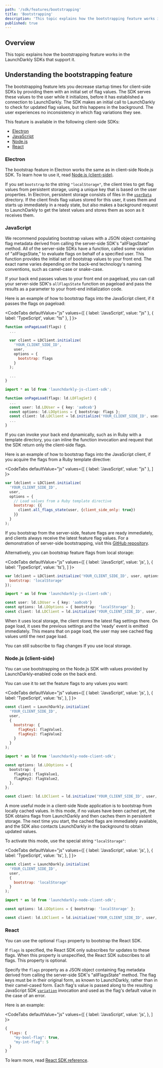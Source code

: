 ```yaml
---
path: '/sdk/features/bootstrapping'
title: 'Bootstrapping'
description: 'This topic explains how the bootstrapping feature works in the LaunchDarkly SDKs that support it.'
published: true
---
```


## Overview

This topic explains how the bootstrapping feature works in the LaunchDarkly SDKs that support it.

## Understanding the bootstrapping feature

The bootstrapping feature lets you decrease startup times for client-side SDKs by providing them with an initial set of flag values. The SDK serves these values to the user while it initializes, before it has established a connection to LaunchDarkly. The SDK makes an initial call to LaunchDarkly to check for updated flag values, but this happens in the background. The user experiences no inconsistency in which flag variations they see.

This feature is available in the following client-side SDKs:

* [Electron](#electron)
* [JavaScript](#javascript)
* [Node.js](#nodejs-client-side)
* [React](#react)

### Electron

The bootstrap feature in Electron works the same as in client-side Node.js SDK. To learn how to use it, read [Node.js (client-side)](#nodejs-client-side).

If you set `bootstrap` to the string `"localStorage"`, the client tries to get flag values from persistent storage, using a unique key that is based on the user properties. In Electron, persistent storage consists of files in the [`userData`](https://electronjs.org/docs/) directory. If the client finds flag values stored for this user, it uses them and starts up immediately in a ready state, but also makes a background request to LaunchDarkly to get the latest values and stores them as soon as it receives them.

### JavaScript

We recommend populating bootstrap values with a JSON object containing flag metadata derived from calling the server-side SDK's "allFlagsState" method. All of the server-side SDKs have a function, called some variation of "allFlagsState," to evaluate flags on behalf of a specified user. This function provides the initial set of bootstrap values to your front end. The exact name varies depending on the back-end technology's naming conventions, such as camel-case or snake-case.

If your back end passes values to your front end on pageload, you can call your server-side SDK's `allFlagsState` function on pageload and pass the results as a parameter to your front-end initialization code. 

Here is an example of how to bootstrap flags into the JavaScript client, if it passes the flags on pageload:

<CodeTabs
  defaultValue="js"
  values={[
    { label: 'JavaScript', value: "js" },
    { label: 'TypeScript', value: "ts" },
  ]
}>
<CodeTabItem value="js">

```js
function onPageLoad(flags) {
  ...

  var client = LDClient.initialize(
    'YOUR_CLIENT_SIDE_ID',
    user,
    options = {
      bootstrap: flags
    }
  );

  ...
}
```

</CodeTabItem>
<CodeTabItem value="ts">

```ts
import * as ld from 'launchdarkly-js-client-sdk';

function onPageLoad(flags: ld.LDFlagSet) {
  ...
  const user: ld.LDUser = { key: 'aa0ceb'}
  const options: ld.LDOptions = { bootstrap: flags };
  const client: ld.LDClient = ld.initialize('YOUR_CLIENT_SIDE_ID', user, options);
  ...
}
```

</CodeTabItem>
</CodeTabs>

If you can invoke your back end dynamically, such as in Ruby with a template directory, you can inline the function invocation and request that the SDK return only the client-side flags. 

Here is an example of how to bootstrap flags into the JavaScript client, if you acquire the flags from a Ruby template directive:

<CodeTabs
  defaultValue="js"
  values={[
    { label: 'JavaScript', value: "js" },
  ]
}>
<CodeTabItem value="js">

```js
var ldclient = LDClient.initialize(
  'YOUR_CLIENT_SIDE_ID',
  user,
  options = {
    // Load values from a Ruby template directive
    bootstrap: {{
      client.all_flags_state(user, {client_side_only: true})
    }}
  }
);
```

</CodeTabItem>
</CodeTabs>

If you bootstrap from the server-side, feature flags are ready immediately, and clients always receive the latest feature flag values. For a demonstration of server-side bootstrapping, visit this [GitHub repository](https://github.com/launchdarkly/hello-bootstrap).

Alternatively, you can bootstrap feature flags from local storage:

<CodeTabs
  defaultValue="js"
  values={[
    { label: 'JavaScript', value: 'js', },
    { label: 'TypeScript', value: 'ts'},
  ]
}>
<CodeTabItem value="js">

```js
var ldclient = LDClient.initialize('YOUR_CLIENT_SIDE_ID', user, options = {
  bootstrap: 'localStorage'
});
```

</CodeTabItem>
<CodeTabItem value="ts">

```ts
import * as ld from 'launchdarkly-js-client-sdk';

const user: ld.LDUser = { key: 'aa0ceb'}
const options: ld.LDOptions = { bootstrap: 'localStorage' };
const client: ld.LDClient = ld.initialize('YOUR_CLIENT_SIDE_ID', user, options);
```

</CodeTabItem>
</CodeTabs>

When it uses local storage, the client stores the latest flag settings there. On page load, it uses the previous settings and the 'ready' event is emitted immediately. This means that on page load, the user may see cached flag values until the next page load.

You can still subscribe to flag changes If you use local storage.

### Node.js (client-side)

You can use bootstrapping on the Node.js SDK with values provided by LaunchDarkly-enabled code on the back end.

You can use it to set the feature flags to any values you want:

<CodeTabs
  defaultValue="js"
  values={[
    { label: 'JavaScript', value: 'js', },
    { label: 'TypeScript', value: 'ts', },
  ]
}>
<CodeTabItem value="js">

```js
const client = LaunchDarkly.initialize(
  'YOUR_CLIENT_SIDE_ID',
  user,
  {
    bootstrap: {
      flagKey1: flagValue1,
      flagKey2: flagValue2
    }
  }
);
```

</CodeTabItem>
<CodeTabItem value="ts">

```ts
import * as ld from 'launchdarkly-node-client-sdk';

const options: ld.LDOptions = {
  bootstrap: {
    flagKey1: flagValue1,
    flagKey2: flagValue2,
  },
};

const client: ld.LDClient = ld.initialize('YOUR_CLIENT_SIDE_ID', user, options);
```

</CodeTabItem>
</CodeTabs>

A more useful mode in a client-side Node application is to bootstrap from locally cached values. In this mode, if no values have been cached yet, the SDK obtains flags from LaunchDarkly and then caches them in persistent storage. The next time you start, the cached flags are immediately available, and the SDK also contacts LaunchDarkly in the background to obtain updated values.

To activate this mode, use the special string `"localStorage"`:

<CodeTabs
  defaultValue="js"
  values={[
    { label: 'JavaScript', value: 'js', },
    { label: 'TypeScript', value: 'ts', },
  ]
}>
<CodeTabItem value="js">

```js
const client = LaunchDarkly.initialize(
  'YOUR_CLIENT_SIDE_ID',
  user,
  {
    bootstrap: 'localStorage'
  }
);
```

</CodeTabItem>
<CodeTabItem value="ts">

```ts
import * as ld from 'launchdarkly-node-client-sdk';

const options: ld.LDOptions = { bootstrap: 'localStorage' };

const client: ld.LDClient = ld.initialize('YOUR_CLIENT_SIDE_ID', user, options);

```

</CodeTabItem>
</CodeTabs>

### React

You can use the optional `flags` property to bootstrap the React SDK.

If `flags` is specified, the React SDK only subscribes for updates to these flags. When this property is unspecified, the React SDK subscribes to all flags. This property is optional.

Specify the `flags` property as a JSON object containing flag metadata derived from calling the server-side SDK's "allFlagsState" method. The flag keys must be in their original form, as known to LaunchDarkly, rather than in their camel-cased form. Each flag's value is passed along to the resulting JavaScript SDK [`variation`](/sdk/features/evaluating) invocation and used as the flag's default value in the case of an error.

Here is an example:

<CodeTabs
defaultValue="js"
values={[
  { label: 'JavaScript', value: 'js', },
]
}>
<CodeTabItem value="js">

```js
{
  flags: {
    "my-bool-flag": true,
    "my-int-flag": 5
  }
}
```

</CodeTabItem>
</CodeTabs>

To learn more, read [React SDK reference](/sdk/client-side/react/react-web).
